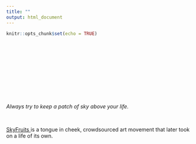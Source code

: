 ```yaml
---
title: ""
output: html_document
---
```


```r
knitr::opts_chunk$set(echo = TRUE)
```

<style type="text/css">
.title {
  display: none;
}

#getting-started img {
  margin-right: 1px;
}

</style>

<div class="row" style="padding-top: 90px;">
<div class="col-sm-6">


</br>

<p>&nbsp;</p>

<i >Always try to keep a patch of sky above your life. </i>
<p>&nbsp;</p>


<a href = "http://www.skyfruits.org/" target = "_blank"> SkyFruits </a> is a tongue in cheek, crowdsourced art movement that later took on a life of its own.

